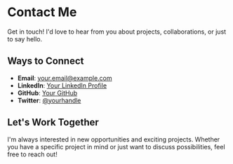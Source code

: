 ---
---

# Contact Me

Get in touch! I'd love to hear from you about projects, collaborations, or just to say hello.

## Ways to Connect

- **Email**: your.email@example.com
- **LinkedIn**: [Your LinkedIn Profile](https://linkedin.com/in/yourprofile)
- **GitHub**: [Your GitHub](https://github.com/yourusername)
- **Twitter**: [@yourhandle](https://twitter.com/yourhandle)

## Let's Work Together

I'm always interested in new opportunities and exciting projects. Whether you have a specific project in mind or just want to discuss possibilities, feel free to reach out! 